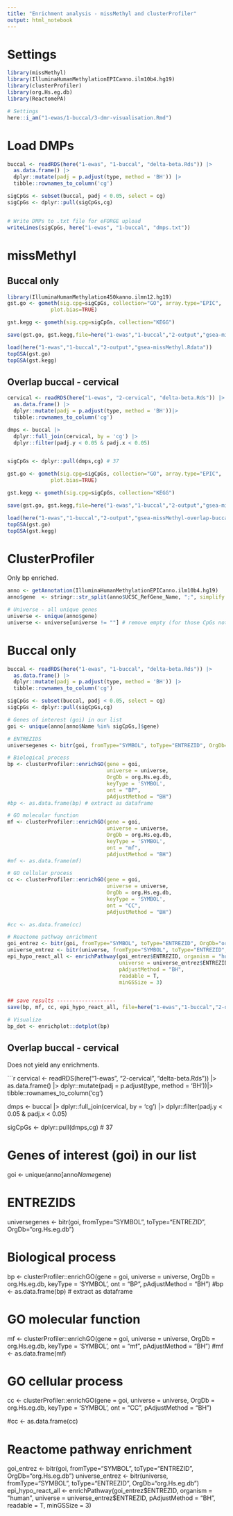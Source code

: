 ---
title: "Enrichment analysis - missMethyl and clusterProfiler"
output: html_notebook
---

# Settings

```{r}
library(missMethyl)
library(IlluminaHumanMethylationEPICanno.ilm10b4.hg19)
library(clusterProfiler)
library(org.Hs.eg.db)
library(ReactomePA)

# Settings
here::i_am("1-ewas/1-buccal/3-dmr-visualisation.Rmd")
```



# Load DMPs

```{r}
buccal <- readRDS(here("1-ewas", "1-buccal", "delta-beta.Rds")) |> 
  as.data.frame() |> 
  dplyr::mutate(padj = p.adjust(type, method = 'BH')) |> 
  tibble::rownames_to_column('cg')

sigCpGs <- subset(buccal, padj < 0.05, select = cg)
sigCpGs <- dplyr::pull(sigCpGs,cg)


# Write DMPs to .txt file for eFORGE upload
writeLines(sigCpGs, here("1-ewas", "1-buccal", "dmps.txt"))

```


# missMethyl

## Buccal only

```{r}
library(IlluminaHumanMethylation450kanno.ilmn12.hg19)
gst.go <- gometh(sig.cpg=sigCpGs, collection="GO", array.type="EPIC",
              plot.bias=TRUE)

gst.kegg <- gometh(sig.cpg=sigCpGs, collection="KEGG")

save(gst.go, gst.kegg,file=here("1-ewas","1-buccal","2-output","gsea-missMethyl.Rdata"))

load(here("1-ewas","1-buccal","2-output","gsea-missMethyl.Rdata"))
topGSA(gst.go)
topGSA(gst.kegg)
```
## Overlap buccal - cervical

```{r}
cervical <- readRDS(here("1-ewas", "2-cervical", "delta-beta.Rds")) |> 
  as.data.frame() |> 
  dplyr::mutate(padj = p.adjust(type, method = 'BH'))|> 
  tibble::rownames_to_column('cg') 

dmps <- buccal |> 
  dplyr::full_join(cervical, by = 'cg') |> 
  dplyr::filter(padj.y < 0.05 & padj.x < 0.05)


sigCpGs <- dplyr::pull(dmps,cg) # 37

gst.go <- gometh(sig.cpg=sigCpGs, collection="GO", array.type="EPIC",
              plot.bias=TRUE)

gst.kegg <- gometh(sig.cpg=sigCpGs, collection="KEGG")

save(gst.go, gst.kegg,file=here("1-ewas","1-buccal","2-output","gsea-missMethyl-overlap-buccal-cervical.Rdata"))

load(here("1-ewas","1-buccal","2-output","gsea-missMethyl-overlap-buccal-cervical.Rdata"))
topGSA(gst.go)
topGSA(gst.kegg)
```


# ClusterProfiler

Only bp enriched.

```{r}
anno <- getAnnotation(IlluminaHumanMethylationEPICanno.ilm10b4.hg19)
anno$gene  <- stringr::str_split(anno$UCSC_RefGene_Name, ";", simplify = T)[,1]

# Universe - all unique genes
universe <- unique(anno$gene)
universe <- universe[universe != ""] # remove empty (for those CpGs not in genes)
```


# Buccal only

```{r}
buccal <- readRDS(here("1-ewas", "1-buccal", "delta-beta.Rds")) |> 
  as.data.frame() |> 
  dplyr::mutate(padj = p.adjust(type, method = 'BH')) |> 
  tibble::rownames_to_column('cg')

sigCpGs <- subset(buccal, padj < 0.05, select = cg)
sigCpGs <- dplyr::pull(sigCpGs,cg)

# Genes of interest (goi) in our list
goi <- unique(anno[anno$Name %in% sigCpGs,]$gene)

# ENTREZIDS
universegenes <- bitr(goi, fromType="SYMBOL", toType="ENTREZID", OrgDb="org.Hs.eg.db")

# Biological process
bp <- clusterProfiler::enrichGO(gene = goi,
                                universe = universe,
                                OrgDb = org.Hs.eg.db,
                                keyType = 'SYMBOL',
                                ont = "BP",
                                pAdjustMethod = "BH")
#bp <- as.data.frame(bp) # extract as dataframe 

# GO molecular function
mf <- clusterProfiler::enrichGO(gene = goi,
                                universe = universe,
                                OrgDb = org.Hs.eg.db,
                                keyType = 'SYMBOL',
                                ont = "mf",
                                pAdjustMethod = "BH")
#mf <- as.data.frame(mf)

# GO cellular process
cc <- clusterProfiler::enrichGO(gene = goi,
                                universe = universe,
                                OrgDb = org.Hs.eg.db,
                                keyType = 'SYMBOL',
                                ont = "CC",
                                pAdjustMethod = "BH")

#cc <- as.data.frame(cc)

# Reactome pathway enrichment 
goi_entrez <- bitr(goi, fromType="SYMBOL", toType="ENTREZID", OrgDb="org.Hs.eg.db")
universe_entrez <- bitr(universe, fromType="SYMBOL", toType="ENTREZID", OrgDb="org.Hs.eg.db")
epi_hypo_react_all <- enrichPathway(goi_entrez$ENTREZID, organism = "human",
                                    universe = universe_entrez$ENTREZID,
                                    pAdjustMethod = "BH", 
                                    readable = T,
                                    minGSSize = 3)


## save results -------------------
save(bp, mf, cc, epi_hypo_react_all, file=here("1-ewas","1-buccal","2-output","gsea-clusterProfiler.Rdata"))

# Visualize
bp_dot <- enrichplot::dotplot(bp) 
```
## Overlap buccal - cervical

Does not yield any enrichments. 

```{r}
cervical <- readRDS(here("1-ewas", "2-cervical", "delta-beta.Rds")) |> 
  as.data.frame() |> 
  dplyr::mutate(padj = p.adjust(type, method = 'BH'))|> 
  tibble::rownames_to_column('cg') 

dmps <- buccal |> 
  dplyr::full_join(cervical, by = 'cg') |> 
  dplyr::filter(padj.y < 0.05 & padj.x < 0.05)


sigCpGs <- dplyr::pull(dmps,cg) # 37

# Genes of interest (goi) in our list
goi <- unique(anno[anno$Name %in% sigCpGs,]$gene)

# ENTREZIDS
universegenes <- bitr(goi, fromType="SYMBOL", toType="ENTREZID", OrgDb="org.Hs.eg.db")

# Biological process
bp <- clusterProfiler::enrichGO(gene = goi,
                                universe = universe,
                                OrgDb = org.Hs.eg.db,
                                keyType = 'SYMBOL',
                                ont = "BP",
                                pAdjustMethod = "BH")
#bp <- as.data.frame(bp) # extract as dataframe 

# GO molecular function
mf <- clusterProfiler::enrichGO(gene = goi,
                                universe = universe,
                                OrgDb = org.Hs.eg.db,
                                keyType = 'SYMBOL',
                                ont = "mf",
                                pAdjustMethod = "BH")
#mf <- as.data.frame(mf)

# GO cellular process
cc <- clusterProfiler::enrichGO(gene = goi,
                                universe = universe,
                                OrgDb = org.Hs.eg.db,
                                keyType = 'SYMBOL',
                                ont = "CC",
                                pAdjustMethod = "BH")

#cc <- as.data.frame(cc)

# Reactome pathway enrichment 
goi_entrez <- bitr(goi, fromType="SYMBOL", toType="ENTREZID", OrgDb="org.Hs.eg.db")
universe_entrez <- bitr(universe, fromType="SYMBOL", toType="ENTREZID", OrgDb="org.Hs.eg.db")
epi_hypo_react_all <- enrichPathway(goi_entrez$ENTREZID, organism = "human",
                                    universe = universe_entrez$ENTREZID,
                                    pAdjustMethod = "BH", 
                                    readable = T,
                                    minGSSize = 3)

